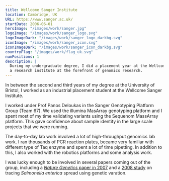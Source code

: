 ```yaml
---
title: Wellcome Sanger Institute
location: Cambridge, UK
URL: https://www.sanger.ac.uk/
startDate: 2006-06-01
heroImage: "/images/work/sanger.jpg"
logoImage: "/images/work/sanger_logo.svg"
logoImageDark: "/images/work/sanger_logo_darkbg.svg"
iconImage: "/images/work/sanger_icon.svg"
iconImageDark: "/images/work/sanger_icon_darkbg.svg"
countryFlag: "/images/work/flag_uk.svg"
numPositions: 1
description: |
  During my undergraduate degree, I did a placement year at the Wellcome Sanger Institute:
  a research institute at the forefront of genomics research.
---
```


In between the second and third years of my degree at the University of Bristol,
I worked as an industrial placement student at the Wellcome Sanger Institute.

I worked under Prof Panos Deloukas in the Sanger Genotyping Platform Group (Team 67).
We used the illumina MasArray genotyping platform and I spent most of my time
validating variants using the Sequenom MassArray platform.
This gave confidence about sample identity in the large scale projects that we were running.

The day-to-day lab work involved a lot of high-throughput genomics lab work.
I ran thousands of PCR reaction plates, became very familiar with different type of Taq enzyme
and spent a lot of time pipetting.
In addition to this, I also worked with the robotics platforms and some analysis work.

I was lucky enough to be involved in several papers coming out of the group,
including a [_Nature Genetics_ paper in 2007](/publications/2008/fisher-nature-genetics)
and a [2008 study](/publications/2008/baker-journal-of-clinical-microbiology)
on tracing _Salmonella enterica_ spread using genetic varation.

